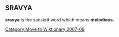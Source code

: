 [[Category:Move to Wiktionary 2007-09]]

== SRAVYA ==
'''sravya''' is the sanskrit word which means '''melodious.'''